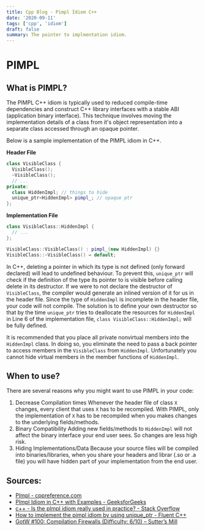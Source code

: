 ```yaml
---
title: Cpp Blog - Pimpl Idiom C++
date: '2020-09-11'
tags: ['cpp', 'idiom']
draft: false
summary: The pointer to implmentation idiom.
---
```


# PIMPL

## What is PIMPL?

The PIMPL C++ idiom is typically used to reduced compile-time dependencies and construct C++ library interfaces with a stable ABI (application binary interface). This technique involves moving the implementation details of a class from it's object representation into a separate class accessed through an opaque pointer.

Below is a sample implementation of the PIMPL idiom in C++.

**Header File**

```cpp
class VisibleClass {
  VisibleClass();
  ~VisibleClass();
  // ...
private:
  class HiddenImpl; // things to hide
  unique_ptr<HiddenImpl> pimpl_; // opaque ptr
};
```

**Implementation File**

```cpp
class VisibleClass::HiddenImpl {
  // ...
};

VisibleClass::VisibleClass() : pimpl_(new HiddenImpl) {}
VisibleClass::~VisibleClass() = default;
```

In C++, deleting a pointer in which its type is not defined (only forward declared) will lead to undefined behaviour. To prevent this, `unique_ptr` will check if the definition of the type its pointer to is visible before calling delete in its destructor. If we were to not declare the destructor of `VisibleClass`, the compiler would generate an inlined version of it for us in the header file. Since the type of `HiddenImpl` is incomplete in the header file, your code will not compile. The solution is to define your own destructor so that by the time `unique_ptr` tries to deallocate the resources for `HiddenImpl` in Line 6 of the implementation file, `class VisibleClass::HiddenImpl;` will be fully defined.

It is recommended that you place all private nonvirtual members into the `HiddenImpl` class. In doing so, you eliminate the need to pass a back pointer to access members in the `VisibleClass` from `HiddenImpl`. Unfortunately you cannot hide virtual members in the member functions of `HiddenImpl`.

## When to use?

There are several reasons why you might want to use PIMPL in your code:

1. Decrease Compilation times
   Whenever the header file of class `X` changes, every client that uses `X` has to be recompiled. With PIMPL, only the implementation of `X` has to be recompiled when you makes changes to the underlying fields/methods.
2. Binary Compatibility
   Adding new fields/methods to `HiddenImpl` will not affect the binary interface your end user sees. So changes are less high risk.
3. Hiding Implementations/Data
   Because your source files will be compiled into binaries/libraries, when you share your headers and librar (.so or .a file) you will have hidden part of your implementation from the end user.

## Sources:

- [PImpl - cppreference.com](https://en.cppreference.com/w/cpp/language/pimpl)
- [PImpl Idiom in C++ with Examples - GeeksforGeeks](https://www.geeksforgeeks.org/pimpl-idiom-in-c-with-examples/)
- [c++ - Is the pImpl idiom really used in practice? - Stack Overflow](https://stackoverflow.com/questions/8972588/is-the-pimpl-idiom-really-used-in-practice)
- [How to implement the pimpl idiom by using unique_ptr - Fluent C++](https://www.fluentcpp.com/2017/09/22/make-pimpl-using-unique_ptr/)
- [GotW #100: Compilation Firewalls (Difficulty: 6/10) – Sutter’s Mill](https://herbsutter.com/gotw/_100/)
